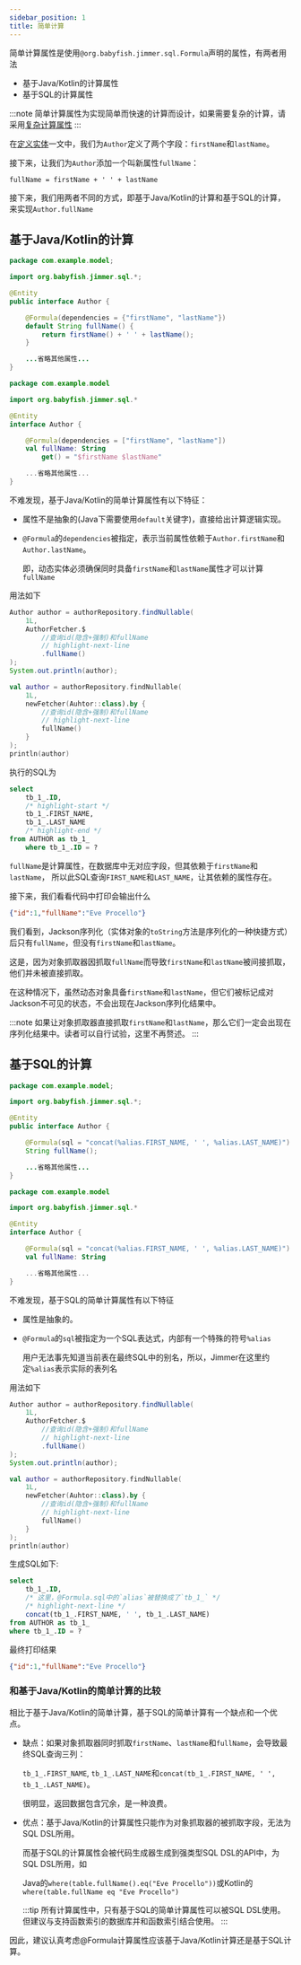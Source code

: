 ```yaml
---
sidebar_position: 1
title: 简单计算
---
```



简单计算属性是使用`@org.babyfish.jimmer.sql.Formula`声明的属性，有两者用法

-   基于Java/Kotlin的计算属性
-   基于SQL的计算属性

:::note
简单计算属性为实现简单而快速的计算而设计，如果需要复杂的计算，请采用[复杂计算属性](./transient)
:::

在[定义实体](../../../overview/get-started/define-entity.mdx)一文中，我们为`Author`定义了两个字段：`firstName`和`lastName`。

接下来，让我们为`Author`添加一个叫新属性`fullName`：

```
fullName = firstName + ' ' + lastName
```

接下来，我们用两者不同的方式，即基于Java/Kotlin的计算和基于SQL的计算，来实现`Author.fullName`

## 基于Java/Kotlin的计算

<Tabs groupId="language">
<TabItem value="java" label="Java">

```java title="Author.java"
package com.example.model;

import org.babyfish.jimmer.sql.*;

@Entity
public interface Author {

    @Formula(dependencies = {"firstName", "lastName"})
    default String fullName() {
        return firstName() + ' ' + lastName();
    }

    ...省略其他属性...
}
```

</TabItem>
<TabItem value="kotlin" label="Kotlin">

```kotlin title="Author.kt"
package com.example.model

import org.babyfish.jimmer.sql.*

@Entity
interface Author {

    @Formula(dependencies = ["firstName", "lastName"])
    val fullName: String
        get() = "$firstName $lastName"

    ...省略其他属性...
}
```

</TabItem>
</Tabs>

不难发现，基于Java/Kotlin的简单计算属性有以下特征：

-   属性不是抽象的(Java下需要使用`default`关键字)，直接给出计算逻辑实现。

-   `@Formula`的`dependencies`被指定，表示当前属性依赖于`Author.firstName`和`Author.lastName`。

    即，动态实体必须确保同时具备`firstName`和`lastName`属性才可以计算`fullName`

用法如下

<Tabs groupId="language">
<TabItem value="java" label="Java">

```java
Author author = authorRepository.findNullable(
    1L,
    AuthorFetcher.$
        //查询id(隐含+强制)和fullName
        // highlight-next-line
        .fullName() 
);
System.out.println(author);
```

</TabItem>
<TabItem value="kotlin" label="Kotlin">

```kotlin
val author = authorRepository.findNullable(
    1L,
    newFetcher(Auhtor::class).by {
        //查询id(隐含+强制)和fullName
        // highlight-next-line
        fullName() 
    }
);
println(author)
```

</TabItem>
</Tabs>

执行的SQL为

```sql
select 
    tb_1_.ID, 
    /* highlight-start */
    tb_1_.FIRST_NAME, 
    tb_1_.LAST_NAME 
    /* highlight-end */
from AUTHOR as tb_1_ 
    where tb_1_.ID = ?
```

`fullName`是计算属性，在数据库中无对应字段，但其依赖于`firstName`和`lastName`，
所以此SQL查询`FIRST_NAME`和`LAST_NAME`，让其依赖的属性存在。

接下来，我们看看代码中打印会输出什么

```json
{"id":1,"fullName":"Eve Procello"}
```

我们看到，Jackson序列化（实体对象的`toString`方法是序列化的一种快捷方式）后只有`fullName`，但没有`firstName`和`lastName`。

这是，因为对象抓取器因抓取`fullName`而导致`firstName`和`lastName`被间接抓取，他们并未被直接抓取。

在这种情况下，虽然动态对象具备`firstName`和`lastName`，但它们被标记成对Jackson不可见的状态，不会出现在Jackson序列化结果中。

:::note
如果让对象抓取器直接抓取`firstName`和`lastName`，那么它们一定会出现在序列化结果中。读者可以自行试验，这里不再赘述。
:::

## 基于SQL的计算

<Tabs groupId="language">
<TabItem value="java" label="Java">

```java title="Author.java"
package com.example.model;

import org.babyfish.jimmer.sql.*;

@Entity
public interface Author {

    @Formula(sql = "concat(%alias.FIRST_NAME, ' ', %alias.LAST_NAME)")
    String fullName();

    ...省略其他属性...
}
```

</TabItem>
<TabItem value="kotlin" label="Kotlin">

```kotlin title="Author.kt"
package com.example.model

import org.babyfish.jimmer.sql.*

@Entity
interface Author {

    @Formula(sql = "concat(%alias.FIRST_NAME, ' ', %alias.LAST_NAME)")
    val fullName: String

    ...省略其他属性...
}
```

</TabItem>
</Tabs>

不难发现，基于SQL的简单计算属性有以下特征

-   属性是抽象的。

-   `@Formula`的`sql`被指定为一个SQL表达式，内部有一个特殊的符号`%alias`

    用户无法事先知道当前表在最终SQL中的别名，所以，Jimmer在这里约定`%alias`表示实际的表列名

用法如下

<Tabs groupId="language">
<TabItem value="java" label="Java">

```java
Author author = authorRepository.findNullable(
    1L,
    AuthorFetcher.$
        //查询id(隐含+强制)和fullName
        // highlight-next-line
        .fullName() 
);
System.out.println(author);
```

</TabItem>
<TabItem value="kotlin" label="Kotlin">

```kotlin
val author = authorRepository.findNullable(
    1L,
    newFetcher(Auhtor::class).by {
        //查询id(隐含+强制)和fullName
        // highlight-next-line
        fullName() 
    }
);
println(author)
```

</TabItem>
</Tabs>

生成SQL如下:

```sql
select 
    tb_1_.ID, 
    /* 这里，@Formula.sql中的`alias`被替换成了`tb_1_` */
    /* highlight-next-line */
    concat(tb_1_.FIRST_NAME, ' ', tb_1_.LAST_NAME) 
from AUTHOR as tb_1_ 
where tb_1_.ID = ?
```

最终打印结果
```json
{"id":1,"fullName":"Eve Procello"}
```

### 和基于Java/Kotlin的简单计算的比较

相比于基于Java/Kotlin的简单计算，基于SQL的简单计算有一个缺点和一个优点。

-   缺点：如果对象抓取器同时抓取`firstName`、`lastName`和`fullName`，会导致最终SQL查询三列：
    
    `tb_1_.FIRST_NAME`, `tb_1_.LAST_NAME`和`concat(tb_1_.FIRST_NAME, ' ', tb_1_.LAST_NAME)`。

    很明显，返回数据包含冗余，是一种浪费。

-   优点：基于Java/Kotlin的计算属性只能作为对象抓取器的被抓取字段，无法为SQL DSL所用。

    而基于SQL的计算属性会被代码生成器生成到强类型SQL DSL的API中，为SQL DSL所用，如

    Java的`where(table.fullName().eq("Eve Procello"))`或Kotlin的`where(table.fullName eq "Eve Procello")`

    :::tip
    所有计算属性中，只有基于SQL的简单计算属性可以被SQL DSL使用。但建议与支持函数索引的数据库并和函数索引结合使用。
    :::

因此，建议认真考虑@Formula计算属性应该基于Java/Kotlin计算还是基于SQL计算。

